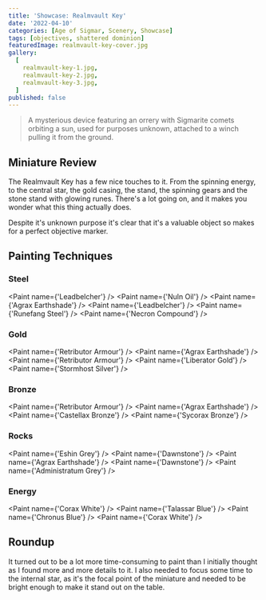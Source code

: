 ```yaml
---
title: 'Showcase: Realmvault Key'
date: '2022-04-10'
categories: [Age of Sigmar, Scenery, Showcase]
tags: [objectives, shattered dominion]
featuredImage: realmvault-key-cover.jpg
gallery:
  [
    realmvault-key-1.jpg,
    realmvault-key-2.jpg,
    realmvault-key-3.jpg,
  ]
published: false
---
```


> A mysterious device featuring an orrery with Sigmarite comets orbiting a sun, used for purposes unknown, attached to
> a winch pulling it from the ground.

## Miniature Review

The Realmvault Key has a few nice touches to it. From the spinning energy, to the central star, the gold casing, the
stand, the spinning gears and the stone stand with glowing runes. There's a lot going on, and it makes you wonder what
this thing actually does.

Despite it's unknown purpose it's clear that it's a valuable object so makes for a perfect objective marker.

## Painting Techniques

### Steel
<Paint name={'Leadbelcher'} />
<Paint name={'Nuln Oil'} />
<Paint name={'Agrax Earthshade'} />
<Paint name={'Leadbelcher'} />
<Paint name={'Runefang Steel'} />
<Paint name={'Necron Compound'} />

### Gold
<Paint name={'Retributor Armour'} />
<Paint name={'Agrax Earthshade'} />
<Paint name={'Retributor Armour'} />
<Paint name={'Liberator Gold'} />
<Paint name={'Stormhost Silver'} />

### Bronze
<Paint name={'Retributor Armour'} />
<Paint name={'Agrax Earthshade'} />
<Paint name={'Castellax Bronze'} />
<Paint name={'Sycorax Bronze'} />

### Rocks
<Paint name={'Eshin Grey'} />
<Paint name={'Dawnstone'} />
<Paint name={'Agrax Earthshade'} />
<Paint name={'Dawnstone'} />
<Paint name={'Administratum Grey'} />

### Energy
<Paint name={'Corax White'} />
<Paint name={'Talassar Blue'} />
<Paint name={'Chronus Blue'} />
<Paint name={'Corax White'} />

## Roundup

It turned out to be a lot more time-consuming to paint than I initially thought as I found more and more details to it.
I also needed to focus some time to the internal star, as it's the focal point of the miniature and needed to be bright
enough to make it stand out on the table.